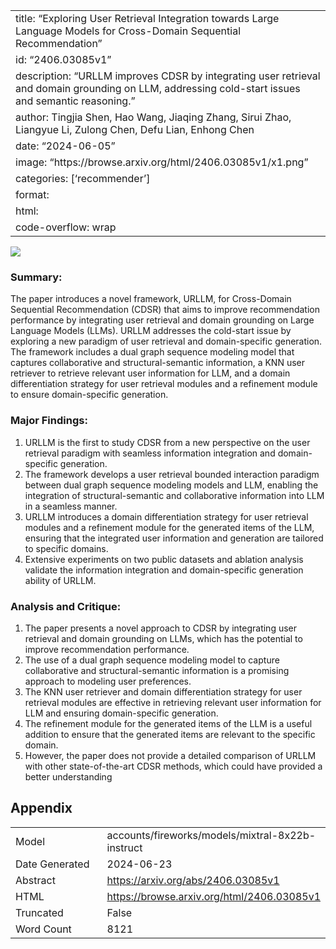 
---
title: "Exploring User Retrieval Integration towards Large Language Models for Cross-Domain Sequential Recommendation"
id: "2406.03085v1"
description: "URLLM improves CDSR by integrating user retrieval and domain grounding on LLM, addressing cold-start issues and semantic reasoning."
author: Tingjia Shen, Hao Wang, Jiaqing Zhang, Sirui Zhao, Liangyue Li, Zulong Chen, Defu Lian, Enhong Chen
date: "2024-06-05"
image: "https://browse.arxiv.org/html/2406.03085v1/x1.png"
categories: ['recommender']
format:
  html:
    code-overflow: wrap
---

![](https://browse.arxiv.org/html/2406.03085v1/x1.png)

### Summary:

The paper introduces a novel framework, URLLM, for Cross-Domain Sequential Recommendation (CDSR) that aims to improve recommendation performance by integrating user retrieval and domain grounding on Large Language Models (LLMs). URLLM addresses the cold-start issue by exploring a new paradigm of user retrieval and domain-specific generation. The framework includes a dual graph sequence modeling model that captures collaborative and structural-semantic information, a KNN user retriever to retrieve relevant user information for LLM, and a domain differentiation strategy for user retrieval modules and a refinement module to ensure domain-specific generation.

### Major Findings:

1. URLLM is the first to study CDSR from a new perspective on the user retrieval paradigm with seamless information integration and domain-specific generation.
2. The framework develops a user retrieval bounded interaction paradigm between dual graph sequence modeling models and LLM, enabling the integration of structural-semantic and collaborative information into LLM in a seamless manner.
3. URLLM introduces a domain differentiation strategy for user retrieval modules and a refinement module for the generated items of the LLM, ensuring that the integrated user information and generation are tailored to specific domains.
4. Extensive experiments on two public datasets and ablation analysis validate the information integration and domain-specific generation ability of URLLM.

### Analysis and Critique:

1. The paper presents a novel approach to CDSR by integrating user retrieval and domain grounding on LLMs, which has the potential to improve recommendation performance.
2. The use of a dual graph sequence modeling model to capture collaborative and structural-semantic information is a promising approach to modeling user preferences.
3. The KNN user retriever and domain differentiation strategy for user retrieval modules are effective in retrieving relevant user information for LLM and ensuring domain-specific generation.
4. The refinement module for the generated items of the LLM is a useful addition to ensure that the generated items are relevant to the specific domain.
5. However, the paper does not provide a detailed comparison of URLLM with other state-of-the-art CDSR methods, which could have provided a better understanding

## Appendix

|          |          |
|----------|----------|
| Model     | accounts/fireworks/models/mixtral-8x22b-instruct       |
| Date Generated     | 2024-06-23       |
| Abstract | [https://arxiv.org/abs/2406.03085v1](https://arxiv.org/abs/2406.03085v1)        |
| HTML     | [https://browse.arxiv.org/html/2406.03085v1](https://browse.arxiv.org/html/2406.03085v1)       |
| Truncated       | False       |
| Word Count       | 8121       |